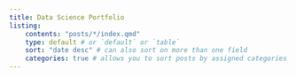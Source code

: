 ```yaml
---
title: Data Science Portfolio
listing: 
    contents: "posts/*/index.qmd"
    type: default # or `default` or `table`
    sort: "date desc" # can also sort on more than one field
    categories: true # allows you to sort posts by assigned categories 
---
```

